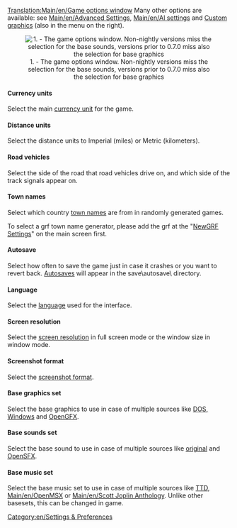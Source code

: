 {{en/Outdated|The Game Settings window has had some additions, removals, and reorganization since the last time this was updated.}}

[[Translation:Main/en/Game options window]]{{en/Table of contents}}
Many other options are available: see [[Main/en/Advanced Settings]], [[Main/en/AI settings]] and [[Main/en/NewGRF|Custom graphics]] (also in the menu on the right).  


<center>[[File:en/Game options.png|center|none|frame|1. - The game options window. Non-nightly versions miss the selection for the base sounds, versions prior to 0.7.0 miss also the selection for base graphics]]</center>

====Currency units====
Select the main [[Main/en/Currency|currency unit]] for the game.

====Distance units====
Select the distance units to Imperial (miles) or Metric (kilometers).

====Road vehicles====
Select the side of the road that road vehicles drive on, and which side of the track signals appear on.

====Town names====
Select which country [[Main/en/Town names|town names]] are from in randomly generated games.

To select a grf town name generator, please add the grf at the "[[Main/en/NewGRF#Activating NewGRFs|NewGRF Settings]]" on the main screen first.

====Autosave====
Select how often to save the game just in case it crashes or you want to revert back. [[Main/en/Autosave|Autosaves]] will appear in the save\autosave\ directory.

====Language====
Select the [[Main/en/Language|language]] used for the interface.

====Screen resolution====
Select the [[Main/en/Resolution|screen resolution]] in full screen mode or the window size in window mode.

====Screenshot format====
Select the [[Main/en/Screenshot format|screenshot format]].

====Base graphics set====
Select the base graphics to use in case of multiple sources like [[Main/en/Installation FAQ#What files do I need from TTD.3F|DOS, Windows]] and [[Main/en/Graphics Replacement|OpenGFX]].

====Base sounds set====
Select the base sound to use in case of multiple sources like [[Main/en/Installation FAQ#What files do I need from TTD.3F|original]] and [[Main/en/Sound Effects Replacement|OpenSFX]].

====Base music set====
Select the base music set to use in case of multiple sources like [[Main/en/Installation FAQ#What files do I need from TTD.3F|TTD]], [[Main/en/OpenMSX]] or [[Main/en/Scott Joplin Anthology]]. Unlike other basesets, this can be changed in game.

[[Category:en/Settings & Preferences]]
